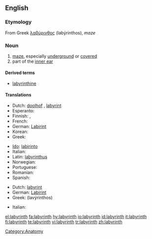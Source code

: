 {{wikipedia}}
==English==

===Etymology===
From Greek [[λαβύρινθος]] (labýrinthos), ''maze''

===Noun===
{{en-noun}}

# [[maze]], especially [[underground]] or [[covered]]
# part of the [[inner ear]]

====Derived terms====
*[[labyrinthine]]

====Translations====
{{trans-top|maze}}
* Dutch: [[doolhof]] {{m}}, [[labyrint]] {{n}}
* Esperanto: {{t-|eo|labirinto|xs=Esperanto}}
* Finnish: {{t+|fi|labyrintti}}, {{t+|fi|sokkelo}}
* French: {{t+|fr|labyrinthe}}
* German: [[Labirint]] {{n}}
* Korean: {{t-|ko|미로|sc=Hang}}
* Greek: {{t+|el|λαβύρινθος|m|tr=lavirinthos|sc=Grek}}
{{trans-mid}}
* [[Ido]]: [[labirinto]]
* Italian: {{t+|it|labirinto|m}}
* Latin: [[labyrinthus]]
* Norwegian: {{t+|no|labyrint|m}}
* Portuguese: {{t-|pt|labirinto|m}}
* Romanian: {{t-|ro|labirint}}
* Spanish: {{t+|es|laberinto|m}}
{{trans-bottom}}

{{trans-top|part of inner ear}}
* Dutch: [[labyrint]] {{n}}
* German: [[Labirint]] {{n}}
* Greek: {{t|el|λαβύρινθος|m|sc=Grek}} (lavýrinthos)
{{trans-mid}}
* Italian: {{t+|it|labirinto|m}}
{{trans-bottom}}

[[Category:Anatomy]]

[[el:labyrinth]]
[[fa:labyrinth]]
[[hy:labyrinth]]
[[io:labyrinth]]
[[id:labyrinth]]
[[it:labyrinth]]
[[fi:labyrinth]]
[[te:labyrinth]]
[[vi:labyrinth]]
[[tr:labyrinth]]
[[zh:labyrinth]]